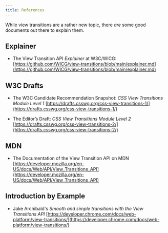 ```yaml
---
title: References
---
```

While view transitions are a rather new topic, there *are* some good documents out there to explain them.

## Explainer
* The View Transition API *Explainer* at W3C/WICG: [https://github.com/WICG/view-transitions/blob/main/explainer.md](https://github.com/WICG/view-transitions/blob/main/explainer.md)

## W3C Drafts
* The W3C Candidate Recommendation Snapshot: *CSS View Transitions Module Level 1* [https://drafts.csswg.org/css-view-transitions-1/](https://drafts.csswg.org/css-view-transitions-1/)

* The Editor’s Draft: *CSS View Transitions Module Level 2* [https://drafts.csswg.org/css-view-transitions-2/](https://drafts.csswg.org/css-view-transitions-2/)

## MDN
* The Documentation of the View Transition API on MDN [https://developer.mozilla.org/en-US/docs/Web/API/View_Transitions_API](https://developer.mozilla.org/en-US/docs/Web/API/View_Transitions_API)

## Introduction by Example

* Jake Archibald's *Smooth and simple transitions with the View Transitions API* [https://developer.chrome.com/docs/web-platform/view-transitions/](https://developer.chrome.com/docs/web-platform/view-transitions/)

